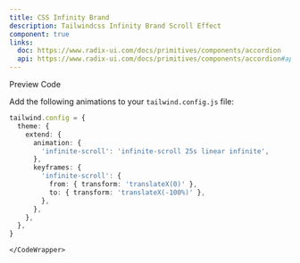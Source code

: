 ```yaml
---
title: CSS Infinity Brand
description: Tailwindcss Infinity Brand Scroll Effect
component: true
links:
  doc: https://www.radix-ui.com/docs/primitives/components/accordion
  api: https://www.radix-ui.com/docs/primitives/components/accordion#api-reference
---
```


<Tabs defaultValue="preview" className="w-full relative">
  <TabsList>
    <TabsTrigger value="preview">Preview</TabsTrigger>
    <TabsTrigger value="codesnippet">Code</TabsTrigger>
  </TabsList>
  <TabsContent value="preview">
    <ComponentPreview basicPadding={true}  name="infinityScroll" category="carousel" />
  </TabsContent>
  <TabsContent value="codesnippet">
    <CodeWrapper>
      <CodePreview name="infinityScroll" category="carousel" />

Add the following animations to your `tailwind.config.js` file:

```ts
tailwind.config = {
  theme: {
    extend: {
      animation: {
        'infinite-scroll': 'infinite-scroll 25s linear infinite',
      },
      keyframes: {
        'infinite-scroll': {
          from: { transform: 'translateX(0)' },
          to: { transform: 'translateX(-100%)' },
        },
      },
    },
  },
}
```

    </CodeWrapper>

  </TabsContent>
</Tabs>
